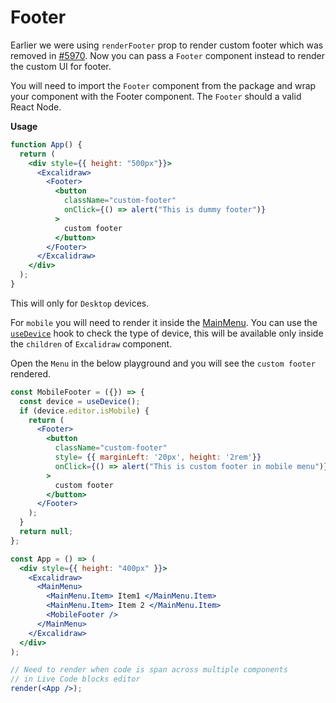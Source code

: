 # Footer

Earlier we were using `renderFooter` prop to render custom footer which was removed in [#5970](https://github.com/excalidraw/excalidraw/pull/5970). Now you can pass a `Footer` component instead to render the custom UI for footer.

You will need to import the `Footer` component from the package and wrap your component with the Footer component. The `Footer` should a valid React Node.

**Usage**

```jsx live
function App() {
  return (
    <div style={{ height: "500px"}}>
      <Excalidraw>
        <Footer>
          <button
            className="custom-footer"
            onClick={() => alert("This is dummy footer")}
          >
            custom footer
          </button>
        </Footer>
      </Excalidraw>
    </div>
  );
}
```

This will only for `Desktop` devices.

For `mobile` you will need to render it inside the [MainMenu](#mainmenu). You can use the [`useDevice`](#useDevice) hook to check the type of device, this will be available only inside the `children` of `Excalidraw` component.

Open the `Menu` in the below playground and you will see the `custom footer` rendered.

```jsx live noInline
const MobileFooter = ({}) => {
  const device = useDevice();
  if (device.editor.isMobile) {
    return (
      <Footer>
        <button
          className="custom-footer"
          style= {{ marginLeft: '20px', height: '2rem'}}
          onClick={() => alert("This is custom footer in mobile menu")}
        >
          custom footer
        </button>
      </Footer>
    );
  }
  return null;
};

const App = () => (
  <div style={{ height: "400px" }}>
    <Excalidraw>
      <MainMenu>
        <MainMenu.Item> Item1 </MainMenu.Item>
        <MainMenu.Item> Item 2 </MainMenu.Item>
        <MobileFooter />
      </MainMenu>
    </Excalidraw>
  </div>
);

// Need to render when code is span across multiple components
// in Live Code blocks editor
render(<App />);
```